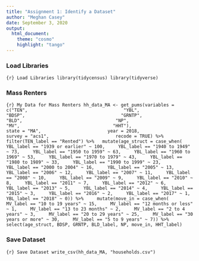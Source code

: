 ```yaml
---
title: "Assignment 1: Identify a Dataset"
author: "Meghan Casey"
date: September 3, 2020
output: 
  html_document:
    theme: "cosmo" 
    highlight: "tango"
---
```


### Load Libraries
```{r} Load Libraries
library(tidycensus)
library(tidyverse)
```

### Mass Renters
```{r} My Data for Mass Renters
hh_data_MA <- get_pums(variables = c("TEN", 
                                  "YBL", 
                                  "BDSP", 
                                  "GRNTP", 
                                  "BLD",
                                  "NP",
                                  "MV",
                                  "HHT"),
                        state = "MA",
                        year = 2018, 
                        survey = "acs1",
                        recode = TRUE) %>%
  filter(TEN_label == "Rented") %>%
  mutate(age_struct = case_when(
    YBL_label == "1939 or earlier" ~ 100,
    YBL_label == "1940 to 1949" ~ 73,
    YBL_label == "1950 to 1959" ~ 63,
    YBL_label == "1960 to 1969" ~ 53,
    YBL_label == "1970 to 1979" ~ 43,
    YBL_label == "1980 to 1989" ~ 33,
    YBL_label == "1990 to 1999" ~ 23,
    YBL_label == "2000 to 2004" ~ 16,
    YBL_label == "2005" ~ 13,
    YBL_label == "2006" ~ 12,
    YBL_label == "2007" ~ 11,
    YBL_label == "2008" ~ 10,
    YBL_label == "2009" ~ 9,
    YBL_label == "2010" ~ 8,
    YBL_label == "2011" ~ 7,
    YBL_label == "2012" ~ 6,
    YBL_label == "2013" ~ 5,
    YBL_label == "2014" ~ 4,
    YBL_label == "2015" ~ 3,
    YBL_label == "2016" ~ 2,
    YBL_label == "2017" ~ 1,
    YBL_label == "2018" ~ 0)) %>%
    mutate(move_in = case_when(
    MV_label == "10 to 19 years" ~ 15,
    MV_label == "12 months or less" ~ 1,
    MV_label == "13 to 23 months" ~ 2,
    MV_label == "2 to 4 years" ~ 3,
    MV_label == "20 to 29 years" ~ 25,
    MV_label == "30 years or more" ~ 30,
    MV_label == "5 to 9 years" ~ 7)) %>%
  select(age_struct, BDSP, GRNTP, BLD_label, NP, move_in, HHT_label)
```
  
### Save Dataset

```{r} Save Dataset
write_csv(hh_data_MA, "households.csv")
```
